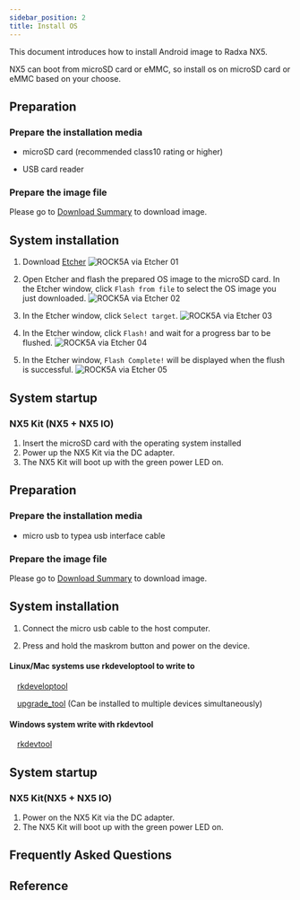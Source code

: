 ```yaml
---
sidebar_position: 2
title: Install OS
---
```


This document introduces how to install Android image to Radxa NX5.

NX5 can boot from microSD card or eMMC, so install os on microSD card or eMMC based on your choose.

<Tabs queryString="target">

<TabItem value="microsd " label="Install OS on microSD card">

## Preparation

### Prepare the installation media

- microSD card (recommended class10 rating or higher)

- USB card reader

### Prepare the image file

Please go to [Download Summary](../getting-started/download) to download image.

## System installation

1. Download [Etcher](https://etcher.balena.io/)
   ![ROCK5A via Etcher 01](/img/rock5a/rock5a-etcher.webp)

2. Open Etcher and flash the prepared OS image to the microSD card. In the Etcher window, click `Flash from file` to select the OS image you just downloaded.
   ![ROCK5A via Etcher 02](/img/rock5a/rock5a-etcher-1.webp)

3. In the Etcher window, click `Select target`.
   ![ROCK5A via Etcher 03](/img/rock5a/rock5a-etcher-2.webp)

4. In the Etcher window, click `Flash!` and wait for a progress bar to be flushed.
   ![ROCK5A via Etcher 04](/img/rock5a/rock5a-etcher-3.webp)

5. In the Etcher window, `Flash Complete!` will be displayed when the flush is successful.
   ![ROCK5A via Etcher 05](/img/rock5a/rock5a-etcher-4.webp)

## System startup

### NX5 Kit (NX5 + NX5 IO)

1. Insert the microSD card with the operating system installed
2. Power up the NX5 Kit via the DC adapter.
3. The NX5 Kit will boot up with the green power LED on.

</TabItem>

<TabItem value="emmc" label="Install OS on eMMC ">

## Preparation

### Prepare the installation media

- micro usb to typea usb interface cable

### Prepare the image file

Please go to [Download Summary](../getting-started/download) to download image.

## System installation

1. Connect the micro usb cable to the host computer.

2. Press and hold the maskrom button and power on the device.

<Tabs queryString="target">

<TabItem value="linux/mac" label="Linux">

#### Linux/Mac systems use rkdeveloptool to write to

&emsp;[rkdeveloptool](../radxa-os/low-level-dev/rkdeveloptool)

&emsp;[upgrade_tool](../radxa-os/low-level-dev/upgrade-tool) (Can be installed to multiple devices simultaneously)

</TabItem>

<TabItem value="windows" label="Windows">

#### Windows system write with rkdevtool

&emsp;[rkdevtool](../radxa-os/low-level-dev/rkdevtool)

</TabItem>

</Tabs>

## System startup

### NX5 Kit(NX5 + NX5 IO)

1. Power on the NX5 Kit via the DC adapter.
2. The NX5 Kit will boot up with the green power LED on.

</TabItem>

</Tabs>

## Frequently Asked Questions

## Reference
